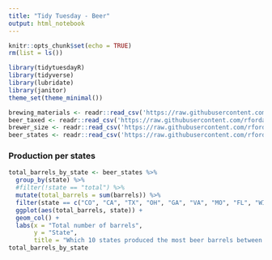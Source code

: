 ```yaml
---
title: "Tidy Tuesday - Beer"
output: html_notebook
---
```


```r
knitr::opts_chunk$set(echo = TRUE)
rm(list = ls())
```

```r
library(tidytuesdayR)
library(tidyverse)
library(lubridate)
library(janitor)
theme_set(theme_minimal())
```

```r
brewing_materials <- readr::read_csv('https://raw.githubusercontent.com/rfordatascience/tidytuesday/master/data/2020/2020-03-31/brewing_materials.csv')
beer_taxed <- readr::read_csv('https://raw.githubusercontent.com/rfordatascience/tidytuesday/master/data/2020/2020-03-31/beer_taxed.csv')
brewer_size <- readr::read_csv('https://raw.githubusercontent.com/rfordatascience/tidytuesday/master/data/2020/2020-03-31/brewer_size.csv')
beer_states <- readr::read_csv('https://raw.githubusercontent.com/rfordatascience/tidytuesday/master/data/2020/2020-03-31/beer_states.csv')
```

### Production per states

```r
total_barrels_by_state <- beer_states %>%
  group_by(state) %>%
  #filter(!state == "total") %>% 
  mutate(total_barrels = sum(barrels)) %>%
  filter(state == c("CO", "CA", "TX", "OH", "GA", "VA", "MO", "FL", "WI", "NY")) %>%
  ggplot(aes(total_barrels, state)) +
  geom_col() +
  labs(x = "Total number of barrels", 
       y = "State", 
       title = "Which 10 states produced the most beer barrels between 2007 and 2019?")
total_barrels_by_state
```

